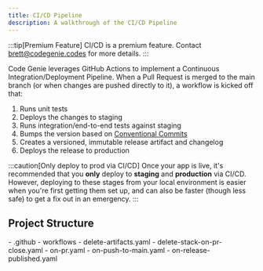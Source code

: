 ```yaml
---
title: CI/CD Pipeline
description: A walkthrough of the CI/CD Pipeline
---
```



:::tip[Premium Feature]
CI/CD is a premium feature. Contact brett@codegenie.codes for more details.
:::

Code Genie leverages GitHub Actions to implement a Continuous Integration/Deployment Pipeline. When a Pull Request is merged to the main branch (or when changes are pushed directly to it), a workflow is kicked off that:

1. Runs unit tests
1. Deploys the changes to staging
1. Runs integration/end-to-end tests against staging
1. Bumps the version based on [Conventional Commits](https://www.conventionalcommits.org/en/v1.0.0/)
1. Creates a versioned, immutable release artifact and changelog
1. Deploys the release to production

:::caution[Only deploy to prod via CI/CD]
Once your app is live, it's recommended that you **only** deploy to **staging** and **production** via CI/CD. However, deploying to these stages from your local environment is easier when you're first getting them set up, and can also be faster (though less safe) to get a fix out in an emergency.
:::

## Project Structure

<FileTree>
- .github
  - workflows
      - delete-artifacts.yaml
      - delete-stack-on-pr-close.yaml
      - on-pr.yaml
      - on-push-to-main.yaml
      - on-release-published.yaml
</FileTree>